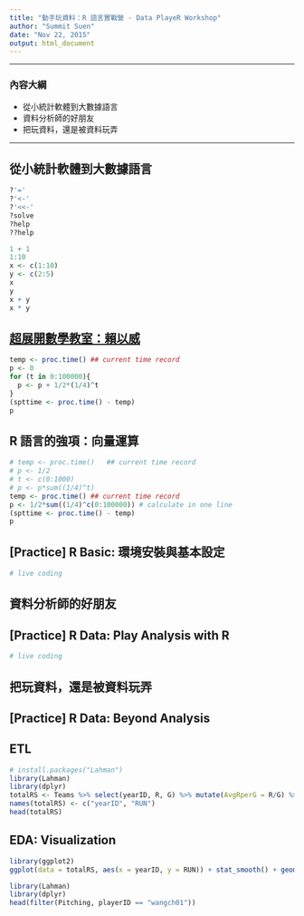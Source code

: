 ```yaml
---
title: "動手玩資料：R 語言實戰營 - Data PlayeR Workshop"
author: "Summit Suen"
date: "Nov 22, 2015"
output: html_document
---
```

---

### 內容大綱
- 從小統計軟體到大數據語言
- 資料分析師的好朋友
- 把玩資料，還是被資料玩弄

---

## 從小統計軟體到大數據語言

```r
?'='
?'<-'
?'<<-'
?solve
?help
??help
```

```r
1 + 1
1:10
x <- c(1:10)
y <- c(2:5)
x
y
x + y
x * y
```

## [超展開數學教室：賴以威](http://opinion.udn.com/opinion/story/8159/1317267)

```r
temp <- proc.time()	## current time record
p <- 0
for (t in 0:100000){
  p <- p + 1/2*(1/4)^t
}
(spttime <- proc.time() - temp)
p
```

## R 語言的強項：向量運算

```r
# temp <- proc.time()	## current time record
# p <- 1/2
# t <- c(0:1000)
# p <- p*sum((1/4)^t)
temp <- proc.time()	## current time record
p <- 1/2*sum((1/4)^c(0:100000)) # calculate in one line
(spttime <- proc.time() - temp)
p
```

## [Practice] R Basic: 環境安裝與基本設定

```r
# live coding
```

## 資料分析師的好朋友

## [Practice] R Data: Play Analysis with R

```r
# live coding
```

## 把玩資料，還是被資料玩弄

## [Practice] R Data: Beyond Analysis

## ETL

```r
# install.packages("Lahman")
library(Lahman)
library(dplyr)
totalRS <- Teams %>% select(yearID, R, G) %>% mutate(AvgRperG = R/G) %>% group_by(yearID) %>% summarise(sum(AvgRperG))
names(totalRS) <- c("yearID", "RUN")
head(totalRS)
```

## EDA: Visualization

```r
library(ggplot2)
ggplot(data = totalRS, aes(x = yearID, y = RUN)) + stat_smooth() + geom_line()
```

```r
library(Lahman)
library(dplyr)
head(filter(Pitching, playerID == "wangch01"))
```